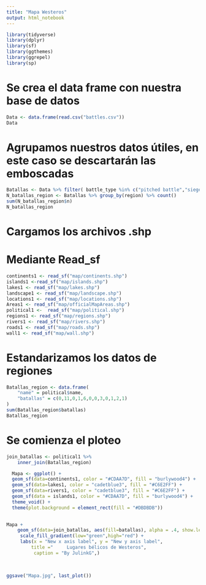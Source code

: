 ---
title: "Mapa Westeros"
output: html_notebook
---

```{r}
library(tidyverse)
library(dplyr)
library(sf)
library(ggthemes)
library(ggrepel)
library(sp)


```

# Se crea el data frame con nuestra base de datos

```{r}
Data <- data.frame(read.csv("battles.csv"))
Data
```

# Agrupamos nuestros datos útiles, en este caso se descartarán las emboscadas

```{r}
Batallas <- Data %>% filter( battle_type %in% c("pitched battle","siege"))
N_batallas_region <- Batallas %>% group_by(region) %>% count()
sum(N_batallas_region$n)
N_batallas_region
```
# Cargamos los archivos .shp

# Mediante Read_sf

```{r}
continents1 <- read_sf("map/continents.shp")
islands1 <-read_sf("map/islands.shp")
lakes1 <- read_sf("map/lakes.shp")
landscape1 <- read_sf("map/landscape.shp")
locations1 <- read_sf("map/locations.shp")
Areas1 <- read_sf("map/officialMapAreas.shp")
political1 <-  read_sf("map/political.shp")
regions1 <- read_sf("map/regions.shp")
rivers1 <- read_sf("map/rivers.shp")
roads1 <- read_sf("map/roads.shp")
wall1 <- read_sf("map/wall.shp")
```


# Estandarizamos los datos de regiones

```{r}
Batallas_region <- data.frame(
    "name" = political$name,
    "batallas" = c(0,11,0,1,6,0,0,3,0,1,2,1)
)
sum(Batallas_region$batallas)
Batallas_region
```



# Se comienza el ploteo



```{r}
join_batallas <- political1 %>% 
    inner_join(Batallas_region)
```
```{r}

  Mapa <- ggplot() +
  geom_sf(data=continents1, color = "#CDAA7D", fill = "burlywood4") +
  geom_sf(data=lakes1, color = "cadetblue3", fill = "#C6E2FF") +
  geom_sf(data=rivers1, color = "cadetblue3", fill = "#C6E2FF") +
  geom_sf(data = islands1, color = "#CDAA7D", fill = "burlywood4") +
  theme_void() +
  theme(plot.background = element_rect(fill = "#DBDBDB"))
 
```

```{r}
Mapa +
    geom_sf(data=join_batallas, aes(fill=batallas), alpha = .4, show.legend = T) +
     scale_fill_gradient(low="green",high="red") +
     labs(x = "New x axis label", y = "New y axis label",
         title ="     Lugares bélicos de Westeros",
          caption = "By JulinkG",)
        
    
```

```{r}
ggsave("Mapa.jpg", last_plot())
```

